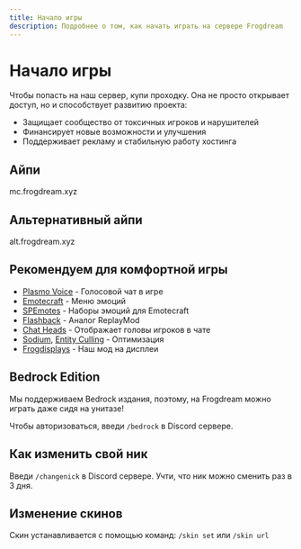 ```yaml
---
title: Начало игры
description: Подробнее о том, как начать играть на сервере Frogdream
---
```


# Начало игры

Чтобы попасть на наш сервер, купи проходку. Она не просто открывает доступ, но и способствует развитию проекта:

- Защищает сообщество от токсичных игроков и нарушителей
- Финансирует новые возможности и улучшения
- Поддерживает рекламу и стабильную работу хостинга

## Айпи

<InfoBox color="green" copiable>
    mc.frogdream.xyz
</InfoBox>

## Альтернативный айпи

<InfoBox color="green" copiable>
    alt.frogdream.xyz
</InfoBox>

## Рекомендуем для комфортной игры

- [Plasmo Voice](https://modrinth.com/plugin/plasmo-voice) - Голосовой чат в игре
- [Emotecraft](https://modrinth.com/plugin/emotecraft) - Меню эмоций
- [SPEmotes](https://docs.google.com/document/d/1AK0w8M1_oZ3Z3VxoETT4QJ-OjVsP1AzqE0kHhSazymQ/edit?tab=t.0) - Наборы эмоций для Emotecraft
- [Flashback](https://modrinth.com/mod/flashback) - Аналог ReplayMod
- [Chat Heads](https://modrinth.com/mod/chat-heads) - Отображает головы игроков в чате
- [Sodium](https://modrinth.com/mod/sodium), [Entity Culling](https://modrinth.com/mod/entityculling) - Оптимизация
- [Frogdisplays](https://modrinth.com/mod/frogdisplays) - Наш мод на дисплеи

<ButtonLink
  href="/assets/getting-started/FrogSborka 1.0.0.mrpack"
  text="Готовая сборка"
/>

## Bedrock Edition

Мы поддерживаем Bedrock издания, поэтому, на Frogdream можно играть даже сидя на унитазе!

Чтобы авторизоваться, введи `/bedrock` в Discord сервере.

## Как изменить свой ник

Введи `/changenick` в Discord сервере. Учти, что ник можно сменить раз в 3 дня.

## Изменение скинов

Скин устанавливается с помощью команд: `/skin set` или `/skin url`
